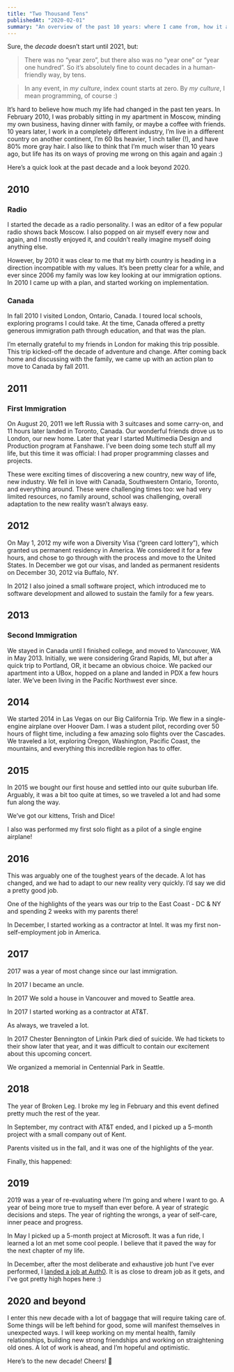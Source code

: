 ```yaml
---
title: "Two Thousand Tens"
publishedAt: "2020-02-01"
summary: "An overview of the past 10 years: where I came from, how it all went down the wire, and how I ended up where I am now."
---
```


Sure, the _decade_ doesn’t start until 2021, but:

> There was no “year zero”, but there also was no “year one” or “year one hundred”. So it’s absolutely fine to count decades in a human-friendly way, by tens.

> In any event, in _my culture_, index count starts at zero. By _my culture_, I mean programming, of course :)

It’s hard to believe how much my life had changed in the past ten years. In February 2010, I was probably sitting in my apartment in Moscow, minding my own business, having dinner with family, or maybe a coffee with friends. 10 years later, I work in a completely different industry, I’m live in a different country on another continent, I’m 60 lbs heavier, 1 inch taller (!), and have 80% more gray hair. I also like to think that I’m much wiser than 10 years ago, but life has its on ways of proving me wrong on this again and again :)

Here’s a quick look at the past decade and a look beyond 2020.

## 2010

### Radio

I started the decade as a radio personality. I was an editor of a few popular radio shows back Moscow. I also popped on air myself every now and again, and I mostly enjoyed it, and couldn’t really imagine myself doing anything else.

However, by 2010 it was clear to me that my birth country is heading in a direction incompatible with my values. It’s been pretty clear for a while, and ever since 2006 my family was low key looking at our immigration options. In 2010 I came up with a plan, and started working on implementation.

### Canada

In fall 2010 I visited London, Ontario, Canada. I toured local schools, exploring programs I could take. At the time, Canada offered a pretty generous immigration path through education, and that was the plan.

I’m eternally grateful to my friends in London for making this trip possible. This trip kicked-off the decade of adventure and change. After coming back home and discussing with the family, we came up with an action plan to move to Canada by fall 2011.

## 2011

### First Immigration

On August 20, 2011 we left Russia with 3 suitcases and some carry-on, and 11 hours later landed in Toronto, Canada. Our wonderful friends drove us to London, our new home. Later that year I started Multimedia Design and Production program at Fanshawe. I’ve been doing some tech stuff all my life, but this time it was official: I had proper programming classes and projects.

These were exciting times of discovering a new country, new way of life, new industry. We fell in love with Canada, Southwestern Ontario, Toronto, and everything around. These were challenging times too: we had very limited resources, no family around, school was challenging, overall adaptation to the new reality wasn’t always easy.

## 2012

On May 1, 2012 my wife won a Diversity Visa (“green card lottery”), which granted us permanent residency in America. We considered it for a few hours, and chose to go through with the process and move to the United States. In December we got our visas, and landed as permanent residents on December 30, 2012 via Buffalo, NY.

In 2012 I also joined a small software project, which introduced me to software development and allowed to sustain the family for a few years.

## 2013

### Second Immigration

We stayed in Canada until I finished college, and moved to Vancouver, WA in May 2013. Initially, we were considering Grand Rapids, MI, but after a quick trip to Portland, OR, it became an obvious choice. We packed our apartment into a UBox, hopped on a plane and landed in PDX a few hours later. We’ve been living in the Pacific Northwest ever since.

## 2014

We started 2014 in Las Vegas on our Big California Trip. We flew in a single-engine airplane over Hoover Dam. I was a student pilot, recording over 50 hours of flight time, including a few amazing solo flights over the Cascades. We traveled a lot, exploring Oregon, Washington, Pacific Coast, the mountains, and everything this incredible region has to offer.

## 2015

In 2015 we bought our first house and settled into our quite suburban life. Arguably, it was a bit too quite at times, so we traveled a lot and had some fun along the way.

We’ve got our kittens, Trish and Dice!

I also was performed my first solo flight as a pilot of a single engine airplane!

## 2016

This was arguably one of the toughest years of the decade. A lot has changed, and we had to adapt to our new reality very quickly. I’d say we did a pretty good job.

One of the highlights of the years was our trip to the East Coast - DC & NY and spending 2 weeks with my parents there!

In December, I started working as a contractor at Intel. It was my first non-self-employment job in America.

## 2017

2017 was a year of most change since our last immigration.

In 2017 I became an uncle.

In 2017 We sold a house in Vancouver and moved to Seattle area.

In 2017 I started working as a contractor at AT&T.

As always, we traveled a lot.

In 2017 Chester Bennington of Linkin Park died of suicide. We had tickets to their show later that year, and it was difficult to contain our excitement about this upcoming concert.

We organized a memorial in Centennial Park in Seattle.

## 2018

The year of Broken Leg. I broke my leg in February and this event defined pretty much the rest of the year.

In September, my contract with AT&T ended, and I picked up a 5-month project with a small company out of Kent.

Parents visited us in the fall, and it was one of the highlights of the year.

Finally, this happened:

## 2019

2019 was a year of re-evaluating where I’m going and where I want to go. A year of being more true to myself than ever before. A year of strategic decisions and steps. The year of righting the wrongs, a year of self-care, inner peace and progress.

In May I picked up a 5-month project at Microsoft. It was a fun ride, I learned a lot an met some cool people. I believe that it paved the way for the next chapter of my life.

In December, after the most deliberate and exhaustive job hunt I’ve ever performed, I [landed a job at Auth0](http://localhost:8000/blog/2019/12/26/new-job/). It is as close to dream job as it gets, and I’ve got pretty high hopes here :)

## 2020 and beyond

I enter this new decade with a lot of baggage that will require taking care of. Some things will be left behind for good, some will manifest themselves in unexpected ways. I will keep working on my mental health, family relationships, building new strong friendships and working on straightening old ones. A lot of work is ahead, and I’m hopeful and optimistic.

Here’s to the new decade! Cheers! 🥂
